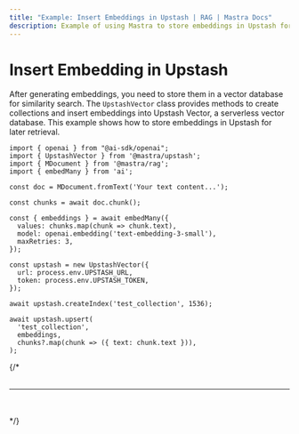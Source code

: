 ```yaml
---
title: "Example: Insert Embeddings in Upstash | RAG | Mastra Docs"
description: Example of using Mastra to store embeddings in Upstash for similarity search.
---
```



# Insert Embedding in Upstash

After generating embeddings, you need to store them in a vector database for similarity search. The `UpstashVector` class provides methods to create collections and insert embeddings into Upstash Vector, a serverless vector database. This example shows how to store embeddings in Upstash for later retrieval.

```tsx copy
import { openai } from "@ai-sdk/openai";
import { UpstashVector } from '@mastra/upstash';
import { MDocument } from '@mastra/rag';
import { embedMany } from 'ai';

const doc = MDocument.fromText('Your text content...');

const chunks = await doc.chunk();

const { embeddings } = await embedMany({
  values: chunks.map(chunk => chunk.text),
  model: openai.embedding('text-embedding-3-small'),
  maxRetries: 3,
});

const upstash = new UpstashVector({
  url: process.env.UPSTASH_URL,
  token: process.env.UPSTASH_TOKEN,
});

await upstash.createIndex('test_collection', 1536);

await upstash.upsert(
  'test_collection',
  embeddings,
  chunks?.map(chunk => ({ text: chunk.text })),
);
```

{/* <br />
<br />
<hr className="dark:border-[#404040] border-gray-300" />
<br />
<br />
<GithubLink link={'https://github.com/mastra-ai/mastra/blob/main/examples/basics/rag/insert-embedding-in-upstash'} /> */}
